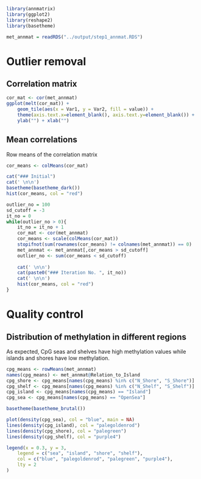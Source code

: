```r
library(annmatrix)
library(ggplot2)
library(reshape2)
library(basetheme)
```

```r
met_annmat = readRDS("../output/step1_annmat.RDS")
```

# Outlier removal

## Correlation matrix

```r
cor_mat <- cor(met_annmat)
ggplot(melt(cor_mat)) +
	geom_tile(aes(x = Var1, y = Var2, fill = value)) +
	theme(axis.text.x=element_blank(), axis.text.y=element_blank()) +
	ylab("") + xlab("")
```

## Mean correlations {.tabset}

Row means of the correlation matrix

```r
cor_means <- colMeans(cor_mat)

cat("### Initial")
cat(' \n\n')
basetheme(basetheme_dark())
hist(cor_means, col = "red")

outlier_no = 100
sd_cutoff = -3
it_no = 0
while(outlier_no > 0){
	it_no = it_no + 1
    cor_mat <- cor(met_annmat)
    cor_means <- scale(colMeans(cor_mat))
    stopifnot(sum(rownames(cor_means) != colnames(met_annmat)) == 0)
    met_annmat <- met_annmat[,cor_means > sd_cutoff]
    outlier_no <- sum(cor_means < sd_cutoff)
	
	cat(' \n\n')
	cat(paste0("### Iteration No. ", it_no))
	cat(' \n\n')
	hist(cor_means, col = "red")
}

```

# Quality control

## Distribution of methylation in different regions

As expected, CpG seas and shelves have high methylation values while
islands and shores have low methylation.

```r
cpg_means <- rowMeans(met_annmat)
names(cpg_means) <- met_annmat@Relation_to_Island
cpg_shore <- cpg_means[names(cpg_means) %in% c("N_Shore", "S_Shore")]
cpg_shelf <- cpg_means[names(cpg_means) %in% c("N_Shelf", "S_Shelf")]
cpg_island <- cpg_means[names(cpg_means) == "Island"]
cpg_sea <- cpg_means[names(cpg_means) == "OpenSea"]

basetheme(basetheme_brutal())

plot(density(cpg_sea), col = "blue", main = NA)
lines(density(cpg_island), col = "palegoldenrod")
lines(density(cpg_shore), col = "palegreen")
lines(density(cpg_shelf), col = "purple4")

legend(x = 0.3, y = 3,
	legend = c("sea", "island", "shore", "shelf"),
	col = c("blue", "palegoldenrod", "palegreen", "purple4"),
	lty = 2
)
```
